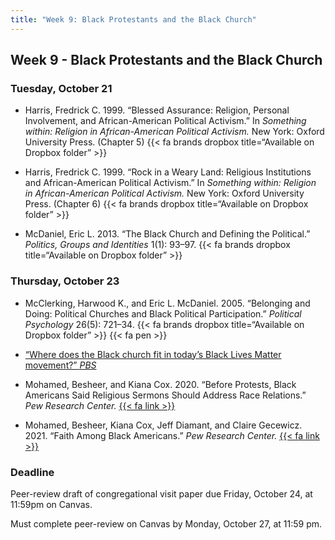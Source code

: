 ```yaml
---
title: "Week 9: Black Protestants and the Black Church"
---
```


::: {.content-visible when-format="pdf"}

## Week 9 - Black Protestants and the Black Church

:::


[//]: <> (Need to write intro)

### Tuesday, October 21

- Harris, Fredrick C. 1999. "Blessed Assurance: Religion, Personal Involvement, and African-American Political Activism." In *Something within: Religion in African-American Political Activism.* New York: Oxford University Press. (Chapter 5) {{< fa brands dropbox title="Available on Dropbox folder" >}}

- Harris, Fredrick C. 1999. "Rock in a Weary Land: Religious Institutions and African-American Political Activism." In *Something within: Religion in African-American Political Activism.* New York: Oxford University Press. (Chapter 6) {{< fa brands dropbox title="Available on Dropbox folder" >}}

- McDaniel, Eric L. 2013. "The Black Church and Defining the Political." *Politics, Groups and Identities* 1(1): 93–97. {{< fa brands dropbox title="Available on Dropbox folder" >}}





### Thursday, October 23

- McClerking, Harwood K., and Eric L. McDaniel. 2005. "Belonging and Doing: Political Churches and Black Political Participation." *Political Psychology* 26(5): 721–34. {{< fa brands dropbox title="Available on Dropbox folder" >}} {{< fa pen >}}

- ["Where does the Black church fit in today’s Black Lives Matter movement?" *PBS*](https://www.pbs.org/newshour/nation/where-does-the-black-church-fit-in-todays-black-lives-matter-movement)

- Mohamed, Besheer, and Kiana Cox. 2020. "Before Protests, Black Americans Said Religious Sermons Should Address Race Relations." *Pew Research Center.* [{{< fa link >}}](https://www.pewresearch.org/short-reads/2020/06/15/before-protests-black-americans-said-sermons-should-address-race-relations/)

- Mohamed, Besheer, Kiana Cox, Jeff Diamant, and Claire Gecewicz. 2021. "Faith Among Black Americans." *Pew Research Center.* [{{< fa link >}}](https://www.pewresearch.org/religion/2021/02/16/faith-among-black-americans/)





:::{.callout-important}

### Deadline

Peer-review draft of congregational visit paper due Friday, October 24, at 11:59pm on Canvas.

Must complete peer-review on Canvas by Monday, October 27, at 11:59 pm.

:::


